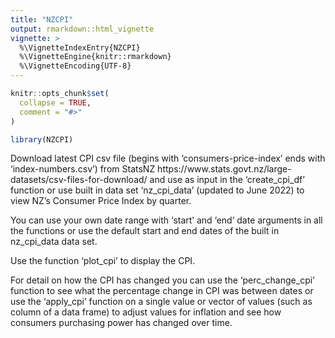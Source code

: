 ```yaml
---
title: "NZCPI"
output: rmarkdown::html_vignette
vignette: >
  %\VignetteIndexEntry{NZCPI}
  %\VignetteEngine{knitr::rmarkdown}
  %\VignetteEncoding{UTF-8}
---
```


```r
knitr::opts_chunk$set(
  collapse = TRUE,
  comment = "#>"
)
```

```r
library(NZCPI)
```

Download latest CPI csv file (begins with 'consumers-price-index' ends with 'index-numbers.csv') from StatsNZ https://www.stats.govt.nz/large-datasets/csv-files-for-download/ and use as input in the 'create_cpi_df' function or use built in data set 'nz_cpi_data' (updated to June 2022) to view NZ's Consumer Price Index by quarter. 

You can use your own date range with 'start' and 'end' date arguments in all the functions or use the default start and end dates of the built in nz_cpi_data data set.  

Use the function 'plot_cpi' to display the CPI.

For detail on how the CPI has changed you can use the 'perc_change_cpi' function to see what the percentage change in CPI was between dates or use the 'apply_cpi' function on a single value or vector of values (such as column of a data frame) to adjust values for inflation and see how consumers purchasing power has changed over time.    
